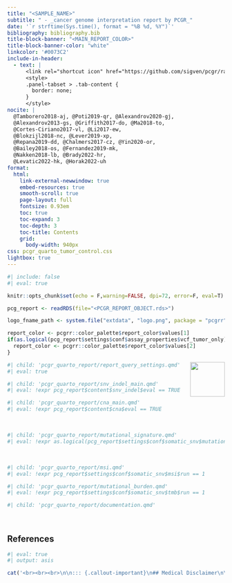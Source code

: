 ```yaml
---
title: "<SAMPLE_NAME>"
subtitle: " - _cancer genome interpretation report by PCGR_"
date: '`r strftime(Sys.time(), format = "%B %d, %Y")`'
bibliography: bibliography.bib
title-block-banner: "<MAIN_REPORT_COLOR>"
title-block-banner-color: "white"
linkcolor: '#0073C2'
include-in-header:
  - text: |
      <link rel="shortcut icon" href="https://github.com/sigven/pcgr/raw/master/pcgrr/pkgdown/favicon/favicon-16x16.png" />
      <style>
      .panel-tabset > .tab-content {
        border: none;
      }
      </style>
nocite: |
  @Tamborero2018-aj, @Poti2019-qr, @Alexandrov2020-gj, 
  @Alexandrov2013-gs, @Griffith2017-do, @Ma2018-to, 
  @Cortes-Ciriano2017-vl, @Li2017-ew,
  @Blokzijl2018-nc, @Lever2019-xp, 
  @Repana2019-dd, @Chalmers2017-cz, @Yin2020-or, 
  @Bailey2018-os, @Fernandez2019-mk,
  @Nakken2018-lb, @Brady2022-hr,
  @Levatic2022-hk, @Horak2022-uh
format: 
  html:
    link-external-newwindow: true
    embed-resources: true
    smooth-scroll: true
    page-layout: full
    fontsize: 0.93em
    toc: true
    toc-expand: 3
    toc-depth: 3
    toc-title: Contents
    grid:
      body-width: 940px
css: pcgr_quarto_tumor_control.css
lightbox: true
---
```


```r
#| include: false
#| eval: true

knitr::opts_chunk$set(echo = F,warning=FALSE, dpi=72, error=F, eval=T)

pcg_report <- readRDS(file="<PCGR_REPORT_OBJECT.rds>")

logo_fname_path <- system.file("extdata", "logo.png", package = "pcgrr")

report_color <- pcgrr::color_palette$report_color$values[1]
if(as.logical(pcg_report$settings$conf$assay_properties$vcf_tumor_only) == TRUE){
  report_color <- pcgrr::color_palette$report_color$values[2]
}
```

<a href="https://sigven.github.io/pcgr">
  <img src="`r logo_fname_path`" title="" alt="" align="right" width="80"/>
</a>

```r
#| child: 'pcgr_quarto_report/report_query_settings.qmd'
#| eval: true
```

```r
#| child: 'pcgr_quarto_report/snv_indel_main.qmd'
#| eval: !expr pcg_report$content$snv_indel$eval == TRUE
```


```r
#| child: 'pcgr_quarto_report/cna_main.qmd'
#| eval: !expr pcg_report$content$cna$eval == TRUE
```

<br>

```r
#| child: 'pcgr_quarto_report/mutational_signature.qmd'
#| eval: !expr as.logical(pcg_report$settings$conf$somatic_snv$mutational_signatures$run) == TRUE
```

<br>

```r
#| child: 'pcgr_quarto_report/msi.qmd'
#| eval: !expr pcg_report$settings$conf$somatic_snv$msi$run == 1
```

```r
#| child: 'pcgr_quarto_report/mutational_burden.qmd'
#| eval: !expr pcg_report$settings$conf$somatic_snv$tmb$run == 1
```


```r
#| child: 'pcgr_quarto_report/documentation.qmd'
```

<br>

<font size="-1">

## References

::: {#refs}
:::

</font>

```r
#| eval: true
#| output: asis

cat('<br><br><br>\n\n::: {.callout-important}\n## Medical Disclaimer\n\n<i>The information contained in this cancer genome report is intended for research purposes only. We make no representations or warranties of any kind, expressed or implied, about the completeness, accuracy, reliability, suitability or availability with respect to the sequencing report or the information, products, services, for interpretation or use in clinical practice, or otherwise contained in the report for any purpose. Any reliance you place on information in the report is therefore strictly at your own risk. In no event will we be liable for any loss or damage including without limitation, indirect or consequential loss or damage, or any loss or damage whatsoever arising from loss of data or profits arising out of, or in connection with, the use of this genome report.</i><br>\n\n:::')

```


